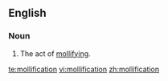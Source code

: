 ==English==
===Noun===
{{en-noun}}

#The act of [[mollify|mollifying]].

[[te:mollification]]
[[vi:mollification]]
[[zh:mollification]]